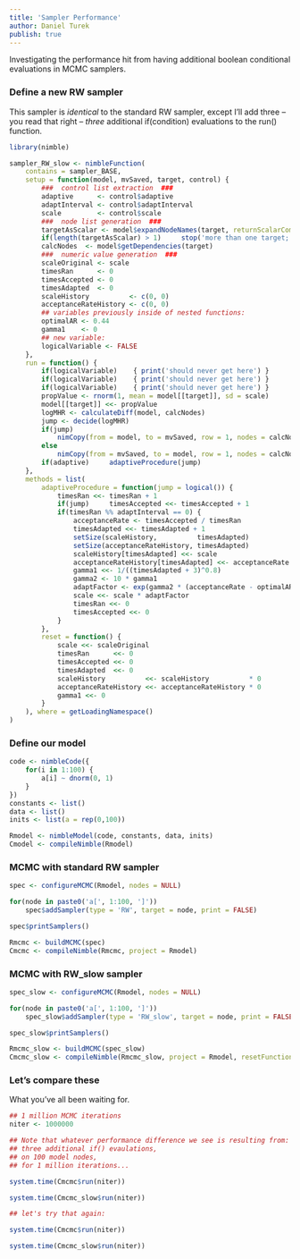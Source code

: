 ```yaml
---
title: 'Sampler Performance'
author: Daniel Turek
publish: true
---
```


Investigating the performance hit from having additional boolean conditional evaluations in MCMC samplers.

### Define a new RW sampler

This sampler is *identical* to the standard RW sampler, except I'll add three -- you read that right -- *three* additional if(condition) evaluations to the run() function.

```r
library(nimble)

sampler_RW_slow <- nimbleFunction(
    contains = sampler_BASE,
    setup = function(model, mvSaved, target, control) {
        ###  control list extraction  ###
        adaptive      <- control$adaptive
        adaptInterval <- control$adaptInterval
        scale         <- control$scale
        ###  node list generation  ###
        targetAsScalar <- model$expandNodeNames(target, returnScalarComponents = TRUE)
        if(length(targetAsScalar) > 1)     stop('more than one target; cannot use RW sampler, try RW_block sampler')
        calcNodes  <- model$getDependencies(target)
        ###  numeric value generation  ###
        scaleOriginal <- scale
        timesRan      <- 0
        timesAccepted <- 0
        timesAdapted  <- 0
        scaleHistory          <- c(0, 0)
        acceptanceRateHistory <- c(0, 0)
        ## variables previously inside of nested functions:
        optimalAR <- 0.44
        gamma1    <- 0
        ## new variable:
        logicalVariable <- FALSE
    },
    run = function() {
        if(logicalVariable)    { print('should never get here') }
        if(logicalVariable)    { print('should never get here') }
        if(logicalVariable)    { print('should never get here') }
        propValue <- rnorm(1, mean = model[[target]], sd = scale)
     	model[[target]] <<- propValue
        logMHR <- calculateDiff(model, calcNodes)
        jump <- decide(logMHR)
        if(jump)
            nimCopy(from = model, to = mvSaved, row = 1, nodes = calcNodes, logProb = TRUE)
        else
            nimCopy(from = mvSaved, to = model, row = 1, nodes = calcNodes, logProb = TRUE)
        if(adaptive)     adaptiveProcedure(jump)
    },
    methods = list(
        adaptiveProcedure = function(jump = logical()) {
            timesRan <<- timesRan + 1
            if(jump)     timesAccepted <<- timesAccepted + 1
            if(timesRan %% adaptInterval == 0) {
                acceptanceRate <- timesAccepted / timesRan
                timesAdapted <<- timesAdapted + 1
                setSize(scaleHistory,          timesAdapted)
                setSize(acceptanceRateHistory, timesAdapted)
                scaleHistory[timesAdapted] <<- scale
                acceptanceRateHistory[timesAdapted] <<- acceptanceRate
                gamma1 <<- 1/((timesAdapted + 3)^0.8)
                gamma2 <- 10 * gamma1
                adaptFactor <- exp(gamma2 * (acceptanceRate - optimalAR))
                scale <<- scale * adaptFactor
                timesRan <<- 0
                timesAccepted <<- 0
            }
        },
        reset = function() {
            scale <<- scaleOriginal
            timesRan      <<- 0
            timesAccepted <<- 0
            timesAdapted  <<- 0
            scaleHistory          <<- scaleHistory          * 0
            acceptanceRateHistory <<- acceptanceRateHistory * 0
            gamma1 <<- 0
        }
    ), where = getLoadingNamespace()
)
```

### Define our model

```r
code <- nimbleCode({
    for(i in 1:100) {
        a[i] ~ dnorm(0, 1)
    }
})
constants <- list()
data <- list()
inits <- list(a = rep(0,100))

Rmodel <- nimbleModel(code, constants, data, inits)
Cmodel <- compileNimble(Rmodel)
```

### MCMC with standard RW sampler

```r
spec <- configureMCMC(Rmodel, nodes = NULL)

for(node in paste0('a[', 1:100, ']'))
    spec$addSampler(type = 'RW', target = node, print = FALSE)

spec$printSamplers()

Rmcmc <- buildMCMC(spec)
Cmcmc <- compileNimble(Rmcmc, project = Rmodel)
```


### MCMC with RW_slow sampler

```r
spec_slow <- configureMCMC(Rmodel, nodes = NULL)

for(node in paste0('a[', 1:100, ']'))
    spec_slow$addSampler(type = 'RW_slow', target = node, print = FALSE)

spec_slow$printSamplers()

Rmcmc_slow <- buildMCMC(spec_slow)
Cmcmc_slow <- compileNimble(Rmcmc_slow, project = Rmodel, resetFunctions = TRUE)
```

### Let's compare these

What you've all been waiting for.

```r
## 1 million MCMC iterations
niter <- 1000000

## Note that whatever performance difference we see is resulting from:
## three additional if() evaulations,
## on 100 model nodes,
## for 1 million iterations...

system.time(Cmcmc$run(niter))

system.time(Cmcmc_slow$run(niter))

## let's try that again:

system.time(Cmcmc$run(niter))

system.time(Cmcmc_slow$run(niter))

```

